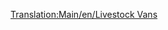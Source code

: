 [[Translation:Main/en/Livestock Vans]]{{en/-}}{{hu/Navbox Közúti járművek}}
{{hu/Közúti járművek|name     = Talbott állatszállító
  |img      = Talbott_Livestock_Van.png
  |price    = £4,305 ($8,610) 
  |speed    = 30 mph (48 km/h)
  |annual   = £421 ($842)
  |designed = 1935
  |life     = 15
  |capacity = 14 [[Main/hu/Állat|állat]]
}}
{{hu/Közúti járművek|name     = Uhl állatszállító
  |img      = Uhl_Livestock_Van.png
  |price    = £5,330 ($10,660)  
  |speed    = 55 mph (88 km/h)
  |annual   = £787 ($1,574)
  |designed = 1980
  |life     = 15
  |capacity = 16 [[Main/hu/Állat|állat]]
}}
{{hu/Közúti járművek|name     = Foster állatszállító
  |img      = Foster_Livestock_Van.png
  |price    = £5,740 ($11,480) 
  |speed    = 70 mph (112 km/h)
  |annual   = £1,125 ($2,250)
  |designed = 2022
  |life     = 15
  |capacity = 18 [[Main/hu/Állat|állat]]
}}